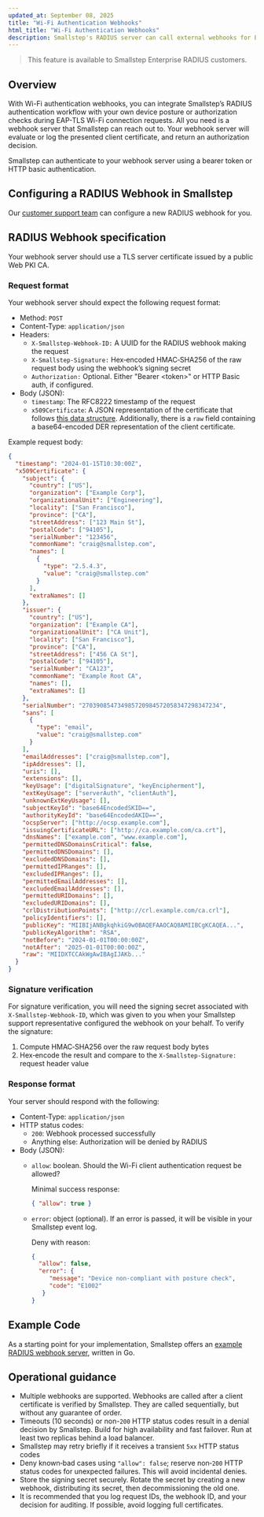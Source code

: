```yaml
---
updated_at: September 08, 2025
title: "Wi-Fi Authentication Webhooks"
html_title: "Wi-Fi Authentication Webhooks"
description: Smallstep's RADIUS server can call external webhooks for EAP-TLS authorization decisions.
---
```


> This feature is available to Smallstep Enterprise RADIUS customers.

## Overview

With Wi-Fi authentication webhooks, you can integrate Smallstep’s RADIUS authentication workflow with your own device posture or authorization checks during EAP-TLS Wi-Fi connection requests. All you need is a webhook server that Smallstep can reach out to. Your webhook server will evaluate or log the presented client certificate, and return an authorization decision.

Smallstep can authenticate to your webhook server using a bearer token or HTTP basic authentication.

## Configuring a RADIUS Webhook in Smallstep

Our [customer support team](https://support.smallstep.com/kb-tickets/new) can configure a new RADIUS webhook for you.

## RADIUS Webhook specification

Your webhook server should use a TLS server certificate issued by a public Web PKI CA.

### Request format

Your webhook server should expect the following request format:

- Method: `POST`
- Content-Type: `application/json`
- Headers:
    - `X-Smallstep-Webhook-ID:` A UUID for the RADIUS webhook making the request
    - `X-Smallstep-Signature:` Hex‑encoded HMAC‑SHA256 of the raw request body using the webhook’s signing secret
    - `Authorization:` Optional. Either "Bearer &lt;token&gt;" or HTTP Basic auth, if configured.
- Body (JSON):
    - `timestamp`: The RFC8222 timestamp of the request
    - `x509Certificate`: A JSON representation of the certificate that follows [this data structure](https://github.com/smallstep/crypto/blob/master/x509util/certificate.go#L17). Additionally, there is a `raw`  field containing a base64-encoded DER representation of the client certificate.

Example request body:

```json
{
  "timestamp": "2024-01-15T10:30:00Z",
  "x509Certificate": {
    "subject": {
      "country": ["US"],
      "organization": ["Example Corp"],
      "organizationalUnit": ["Engineering"],
      "locality": ["San Francisco"],
      "province": ["CA"],
      "streetAddress": ["123 Main St"],
      "postalCode": ["94105"],
      "serialNumber": "123456",
      "commonName": "craig@smallstep.com",
      "names": [
        {
          "type": "2.5.4.3",
          "value": "craig@smallstep.com"
        }
      ],
      "extraNames": []
    },
    "issuer": {
      "country": ["US"],
      "organization": ["Example CA"],
      "organizationalUnit": ["CA Unit"],
      "locality": ["San Francisco"],
      "province": ["CA"],
      "streetAddress": ["456 CA St"],
      "postalCode": ["94105"],
      "serialNumber": "CA123",
      "commonName": "Example Root CA",
      "names": [],
      "extraNames": []
    },
    "serialNumber": "270390854734985720984572058347298347234",
    "sans": [
      {
        "type": "email",
        "value": "craig@smallstep.com"
      }
    ],
    "emailAddresses": ["craig@smallstep.com"],
    "ipAddresses": [],
    "uris": [],
    "extensions": [],
    "keyUsage": ["digitalSignature", "keyEncipherment"],
    "extKeyUsage": ["serverAuth", "clientAuth"],
    "unknownExtKeyUsage": [],
    "subjectKeyId": "base64EncodedSKID==",
    "authorityKeyId": "base64EncodedAKID==",
    "ocspServer": ["http://ocsp.example.com"],
    "issuingCertificateURL": ["http://ca.example.com/ca.crt"],
    "dnsNames": ["example.com", "www.example.com"],
    "permittedDNSDomainsCritical": false,
    "permittedDNSDomains": [],
    "excludedDNSDomains": [],
    "permittedIPRanges": [],
    "excludedIPRanges": [],
    "permittedEmailAddresses": [],
    "excludedEmailAddresses": [],
    "permittedURIDomains": [],
    "excludedURIDomains": [],
    "crlDistributionPoints": ["http://crl.example.com/ca.crl"],
    "policyIdentifiers": [],
    "publicKey": "MIIBIjANBgkqhkiG9w0BAQEFAAOCAQ8AMIIBCgKCAQEA...",
    "publicKeyAlgorithm": "RSA",
    "notBefore": "2024-01-01T00:00:00Z",
    "notAfter": "2025-01-01T00:00:00Z",
    "raw": "MIIDXTCCAkWgAwIBAgIJAKb..."
  }
}
```

### Signature verification

For signature verification, you will need the signing secret associated with `X-Smallstep-Webhook-ID`, which was given to you when your Smallstep support representative configured the webhook on your behalf. To verify the signature:

1. Compute HMAC‑SHA256 over the raw request body bytes
2. Hex‑encode the result and compare to the `X-Smallstep-Signature:` request header value

### Response format

Your server should respond with the following:

- Content-Type: `application/json`
- HTTP status codes:
    - `200`: Webhook processed successfully
    - Anything else: Authorization will be denied by RADIUS
- Body (JSON):
    - `allow`: boolean. Should the Wi-Fi client authentication request be allowed?
        
        Minimal success response:
        
        ```json
        { "allow": true }
        ```
        
    - `error`: object (optional). If an error is passed, it will be visible in your Smallstep event log.
        
        Deny with reason:
        
        ```json
        {
          "allow": false,
          "error": { 
             "message": "Device non-compliant with posture check",
             "code": "E1002"
           }
        }
        ```
        

## Example Code

As a starting point for your implementation, Smallstep offers an [example RADIUS webhook server](https://github.com/smallstep/radius-webhooks/), written in Go.

## Operational guidance

- Multiple webhooks are supported. Webhooks are called after a client certificate is verified by Smallstep. They are called sequentially, but without any guarantee of order.
- Timeouts (10 seconds) or non-`200` HTTP status codes result in a denial decision by Smallstep. Build for high availability and fast failover. Run at least two replicas behind a load balancer.
- Smallstep may retry briefly if it receives a transient `5xx` HTTP status codes
- Deny known‑bad cases using `"allow": false`; reserve non‑`200` HTTP status codes for unexpected failures. This will avoid incidental denies.
- Store the signing secret securely. Rotate the secret by creating a new webhook, distributing its secret, then decommissioning the old one.
- It is recommended that you log request IDs, the webhook ID, and your decision for auditing. If possible, avoid logging full certificates.
